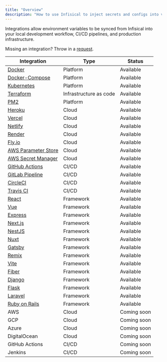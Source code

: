 ```yaml
---
title: "Overview"
description: "How to use Infisical to inject secrets and configs into various 3-rd party services and frameworks."
---
```


Integrations allow environment variables to be synced from Infisical into your local development workflow, CI/CD pipelines, and production infrastructure.

Missing an integration? Throw in a [request](https://github.com/Infisical/infisical/issues).

| Integration                                                    | Type      | Status      |
| -------------------------------------------------------------- | --------- | ----------- |
| [Docker](/integrations/platforms/docker)                       | Platform  | Available   |
| [Docker-Compose](/integrations/platforms/docker-compose)       | Platform  | Available   |
| [Kubernetes](/integrations/platforms/kubernetes)               | Platform  | Available   |
| [Terraform](/integrations/frameworks/terraform)                | Infrastructure as code  | Available   |
| [PM2](/integrations/platforms/pm2)                             | Platform  | Available   |
| [Heroku](/integrations/cloud/heroku)                           | Cloud     | Available   |
| [Vercel](/integrations/cloud/vercel)                           | Cloud     | Available   |
| [Netlify](/integrations/cloud/netlify)                         | Cloud     | Available   |
| [Render](/integrations/cloud/render)                           | Cloud     | Available   |
| [Fly.io](/integrations/cloud/flyio)                            | Cloud     | Available   |
| [AWS Parameter Store](/integrations/cloud/aws-parameter-store) | Cloud     | Available   |
| [AWS Secret Manager](/integrations/cloud/aws-secret-manager)   | Cloud     | Available   |
| [GitHub Actions](/integrations/cicd/githubactions)             | CI/CD     | Available   |
| [GitLab Pipeline](/integrations/cicd/gitlab)                   | CI/CD     | Available   |
| [CircleCI](/integrations/cicd/circleci)                        | CI/CD     | Available   |
| [Travis CI](/integrations/cicd/travisci)                       | CI/CD     | Available   |
| [React](/integrations/frameworks/react)                        | Framework | Available   |
| [Vue](/integrations/frameworks/vue)                            | Framework | Available   |
| [Express](/integrations/frameworks/express)                    | Framework | Available   |
| [Next.js](/integrations/frameworks/nextjs)                     | Framework | Available   |
| [NestJS](/integrations/frameworks/nestjs)                      | Framework | Available   |
| [Nuxt](/integrations/frameworks/nuxt)                          | Framework | Available   |
| [Gatsby](/integrations/frameworks/gatsby)                      | Framework | Available   |
| [Remix](/integrations/frameworks/remix)                        | Framework | Available   |
| [Vite](/integrations/frameworks/vite)                          | Framework | Available   |
| [Fiber](/integrations/frameworks/fiber)                        | Framework | Available   |
| [Django](/integrations/frameworks/django)                      | Framework | Available   |
| [Flask](/integrations/frameworks/flask)                        | Framework | Available   |
| [Laravel](/integrations/frameworks/laravel)                    | Framework | Available   |
| [Ruby on Rails](/integrations/frameworks/rails)                | Framework | Available   |
| AWS                                                            | Cloud     | Coming soon |
| GCP                                                            | Cloud     | Coming soon |
| Azure                                                          | Cloud     | Coming soon |
| DigitalOcean                                                   | Cloud     | Coming soon |
| GitHub Actions                                                 | CI/CD     | Coming soon |
| Jenkins                                                        | CI/CD     | Coming soon |
